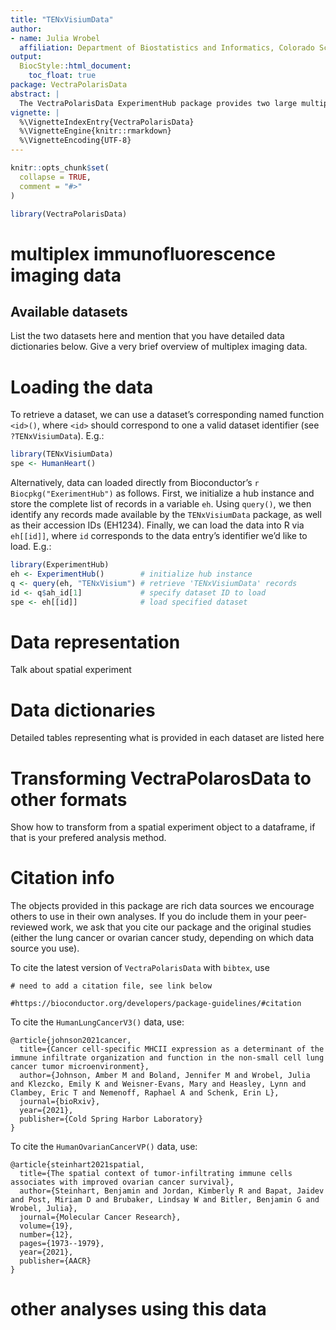 ```yaml
---
title: "TENxVisiumData"
author:
- name: Julia Wrobel
  affiliation: Department of Biostatistics and Informatics, Colorado School of Public Health
output:
  BiocStyle::html_document:
    toc_float: true
package: VectraPolarisData
abstract: |
  The VectraPolarisData ExperimentHub package provides two large multiplex immunofluorescence datasets collected by Akoya Biosciences Vectra 3 and Vectra Polaris platforms. Image preprocessing (cell segmentation and phenotyping) was performed using  Inform software. Data cover are formatted into objects of class SpatialExperiment.
vignette: |
  %\VignetteIndexEntry{VectraPolarisData}
  %\VignetteEngine{knitr::rmarkdown}
  %\VignetteEncoding{UTF-8}
---
```



```r
knitr::opts_chunk$set(
  collapse = TRUE,
  comment = "#>"
)
```

```r
library(VectraPolarisData)
```


# multiplex immunofluorescence imaging data

## Available datasets

List the two datasets here and mention that you have detailed data dictionaries below. Give a very brief overview of multiplex imaging data.



# Loading the data

To retrieve a dataset, we can use a dataset's corresponding named function `<id>()`, where `<id>` should correspond to one a valid dataset identifier (see `?TENxVisiumData`). E.g.:

```r
library(TENxVisiumData)
spe <- HumanHeart()
```

Alternatively, data can loaded directly from Bioconductor's `r Biocpkg("ExerimentHub")` as follows. First, we initialize a hub instance and store the complete list of records in a variable `eh`. Using `query()`, we then identify any records made available by the `TENxVisiumData` package, as well as their accession IDs (EH1234). Finally, we can load the data into R via `eh[[id]]`, where `id` corresponds to the data entry's identifier we'd like to load. E.g.:

```r
library(ExperimentHub)
eh <- ExperimentHub()        # initialize hub instance
q <- query(eh, "TENxVisium") # retrieve 'TENxVisiumData' records
id <- q$ah_id[1]             # specify dataset ID to load
spe <- eh[[id]]              # load specified dataset
```


# Data representation

Talk about spatial experiment

# Data dictionaries

Detailed tables representing what is provided in each dataset are listed here


# Transforming VectraPolarosData to other formats

Show how to transform from a spatial experiment object to a dataframe, if that is your prefered analysis method.

# Citation info

The objects provided in this package are rich data sources we encourage others to use in their own analyses. If you do include them in your peer-reviewed work, we ask that you cite our package and the original studies (either the lung cancer or ovarian cancer study, depending on which data source you use). 

To cite the latest version of `VectraPolarisData` with `bibtex`, use

```{}
# need to add a citation file, see link below

#https://bioconductor.org/developers/package-guidelines/#citation
```

To cite the `HumanLungCancerV3()` data, use:

```{}
@article{johnson2021cancer,
  title={Cancer cell-specific MHCII expression as a determinant of the immune infiltrate organization and function in the non-small cell lung cancer tumor microenvironment},
  author={Johnson, Amber M and Boland, Jennifer M and Wrobel, Julia and Klezcko, Emily K and Weisner-Evans, Mary and Heasley, Lynn and Clambey, Eric T and Nemenoff, Raphael A and Schenk, Erin L},
  journal={bioRxiv},
  year={2021},
  publisher={Cold Spring Harbor Laboratory}
}
```

To cite the `HumanOvarianCancerVP()` data, use:

```{}
@article{steinhart2021spatial,
  title={The spatial context of tumor-infiltrating immune cells associates with improved ovarian cancer survival},
  author={Steinhart, Benjamin and Jordan, Kimberly R and Bapat, Jaidev and Post, Miriam D and Brubaker, Lindsay W and Bitler, Benjamin G and Wrobel, Julia},
  journal={Molecular Cancer Research},
  volume={19},
  number={12},
  pages={1973--1979},
  year={2021},
  publisher={AACR}
}
```



# other analyses using this data

